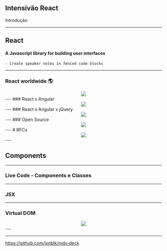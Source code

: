 

<Head>
  <title>Class 1</title>
</Head>

<Container>
  <Center>
    <GFLogo src={'./img/gf-react2.png'} />
  </Center>
  <h2>Intensivão React</h2>
  <p>Introdução</p>
</Container>

---
## React
#### A Javascript library for building user interfaces

```notes
- Create speaker notes in fenced code blocks
```

---
### React worldwide 🌎

<Container>
  <Center>
    <img src={'./img/google-trends-world-react.png'} />
  </Center>
</Container>
---
### React x Angular

<Container>
  <Center>
    <img src={'./img/google-trends-world-react-angular.png'} />
  </Center>
</Container>
---
### React x Angular x jQuery

<Container>
  <Center>
    <img src={'./img/google-trends-world-react-angular-jquery.png'} />
  </Center>
</Container>
---
### Open Source
<Container>
  <Center>
    <img src={'./img/react-repo.png'} />
  </Center>
</Container>
---
# RFCs
<Container>
  <Center>
    <img src={'./img/react-rfc.png'} />
  </Center>
</Container>
---

## Components

---

### Live Code - Components e Classes

---
### JSX

---

### Virtual DOM
<Container>
  <Center>
    <img src={'./img/vdom.png'} />
  </Center>
</Container>
--- 

---
<https://github.com/jxnblk/mdx-deck>
